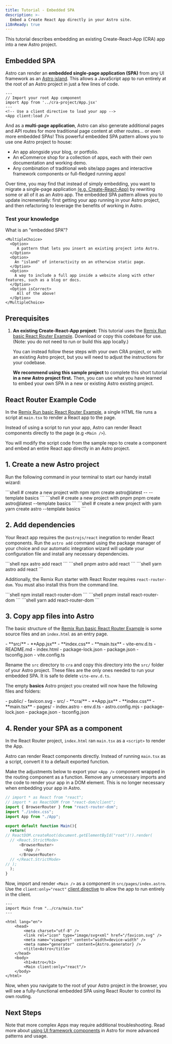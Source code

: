 ```yaml
---
title: Tutorial - Embedded SPA
description: >-
  Embed a Create React App directly in your Astro site.
i18nReady: true
---
```



This tutorial describes embedding an existing Create-React-App (CRA) app into a new Astro project.

## Embedded SPA

Astro can render an **embedded single-page application (SPA)** from any UI framework as an [Astro island](/en/concepts/islands/). This allows a JavaScript app to run entirely at the root of an Astro project in just a few lines of code. 

```astro title="src/pages/index.astro"
---
// Import your root App component
import App from '../cra-project/App.jsx'
---
<!-- Use a client directive to load your app -->
<App client:load />
```

And as a **multi-page application**, Astro can also generate additional pages and API routes for more traditional page content at other routes... or even more embedded SPAs! This powerful embedded SPA pattern allows you to use one Astro project to house:

- An app alongside your blog, or portfolio.
- An eCommerce shop for a collection of apps, each with their own documentation and working demo.
- Any combination of traditional web site/app pages and interactive framework components or full-fledged running apps!

Over time, you may find that instead of simply embedding, you want to migrate a single-page application [(e.g. Create-React-App)](/en/guides/migrate-to-astro/from-create-react-app/) by rewriting some or all of it as an Astro app. The embedded SPA pattern allows you to update incrementally: first getting your app running in your Astro project, and then refactoring to leverage the benefits of working in Astro.

<Box icon="question-mark">
<h3>Test your knowledge</h3>

What is an "embedded SPA"?

    <MultipleChoice>
      <Option>
         A pattern that lets you insert an existing project into Astro.
      </Option>
      <Option>
        An "island" of interactivity on an otherwise static page.
      </Option>
      <Option>
        A way to include a full app inside a website along with other features, such as a blog or docs.
      </Option>
      <Option isCorrect>
         All of the above!
      </Option>
    </MultipleChoice>

</Box>

## Prerequisites

1. **An existing Create-React-App project:** This tutorial uses the [Remix Run basic React Router Example](https://github.com/remix-run/react-router/tree/dev/examples). Download or copy this codebase for use. (Note: you do not need to run or build this app locally.)

    You can instead follow these steps with your own CRA project, or with an existing Astro project, but you will need to adjust the instructions for your codebase.

    **We recommend using this sample project** to complete this short tutorial **in a new Astro project first.** Then, you can use what you have learned to embed your own SPA in a new or existing Astro existing project.


## React Router Example Code

In the [Remix Run basic React Router Example](https://github.com/remix-run/react-router/tree/dev/examples), a single HTML file runs a script at `main.tsx` to render a React app to the page.

Instead of using a script to run your app, Astro can render React components directly to the page (e.g `<Main />`).

You will modify the script code from the sample repo to create a component and embed an entire React app directly in an Astro project.


## 1. Create a new Astro project

Run the following command in your terminal to start our handy install wizard:

<PackageManagerTabs>
  <Fragment slot="npm">
  ```shell
  # create a new project with npm
  npm create astro@latest -- --template basics
  ```
  </Fragment>
  <Fragment slot="pnpm">
  ```shell
  # create a new project with pnpm
  pnpm create astro@latest --template basics
  ```
  </Fragment>
  <Fragment slot="yarn">
  ```shell
  # create a new project with yarn
  yarn create astro --template basics
  ```
  </Fragment>
</PackageManagerTabs>

## 2. Add dependencies

Your React app requires the `@astrojs/react` inegration to render React components. Run the `astro add` command using the package manager of your choice and our automatic integration wizard will update your configuration file and install any necessary dependencies.

<PackageManagerTabs>
  <Fragment slot="npm">
  ```shell
  npx astro add react
  ```
  </Fragment>
  <Fragment slot="pnpm">
  ```shell
  pnpm astro add react
  ```
  </Fragment>
  <Fragment slot="yarn">
  ```shell
  yarn astro add react
  ```
  </Fragment>
</PackageManagerTabs>

Additionally, the Remix Run starter with React Router requires `react-router-dom`. You must also install this from the command line.

<PackageManagerTabs>
  <Fragment slot="npm">
  ```shell
  npm install react-router-dom
  ```
  </Fragment>
  <Fragment slot="pnpm">
  ```shell
  pnpm install react-router-dom
  ```
  </Fragment>
  <Fragment slot="yarn">
  ```shell
  yarn add react-router-dom
  ```
  </Fragment>
</PackageManagerTabs>


## 3. Copy app files into Astro

The basic structure of the [Remix Run basic React Router Example](https://github.com/remix-run/react-router/tree/dev/examples) is some source files and an `index.html` as an entry page.

<FileTree>
- **src/**
  - **App.jsx**
  - **index.css**
  - **main.tsx**
  - vite-env.d.ts
- README.md
- index.html
- package-lock.json
- package.json
- tsconfig.json
- vite.config.ts
</FileTree>

Rename the `src` directory to `cra` and copy this directory into the `src/` folder of your Astro project. These files are the only ones needed to run your embedded SPA. It is safe to delete `vite-env.d.ts`.

The empty **basics** Astro project you created will now have the following files and folders:

<FileTree>
- public/
  - favicon.svg
- src/
  - **cra/**
    - **App.jsx**
    - **index.css**
    - **main.tsx**
  - pages/
    - index.astro
  - env.d.ts
- astro.config.mjs
- package-lock.json
- package.json
- tsconfig.json
</FileTree>

## 4. Render your SPA as a component

In the React Router project, `index.html` ran `main.tsx` as a `<script>` to render the App.

Astro can render React components directly. Instead of running `main.tsx` as a script, convert it to a default exported function.

Make the adjustments below to export your `<App />` component wrapped in the routing component as a function. Remove any unnecessary imports and the code to render your app in a DOM element. This is no longer necessary when embedding your app in Astro.

```js title="src/cra/main.tsx" ins={7,8,16,17} del={1,2,9,10,14,15}
// import * as React from "react";
// import * as ReactDOM from "react-dom/client";
import { BrowserRouter } from "react-router-dom";
import "./index.css";
import App from "./App";

export default function Main(){
  return(
// ReactDOM.createRoot(document.getElementById("root")!).render(
  // <React.StrictMode>
      <BrowserRouter>
        <App />
      </BrowserRouter>
  // </React.StrictMode>
// );
  );
}
```

Now, import and render `<Main />` as a component in `src/pages/index.astro`. Use the `client:only="react"` [client directive](/en/reference/directives-reference/#client-directives) to allow the app to run entirely in the client.

```astro title="src/pages/index.astro" ins={2,15}
---
import Main from "../cra/main.tsx"
---

<html lang="en">
	<head>
		<meta charset="utf-8" />
		<link rel="icon" type="image/svg+xml" href="/favicon.svg" />
		<meta name="viewport" content="width=device-width" />
		<meta name="generator" content={Astro.generator} />
		<title>Astro</title>
	</head>
	<body>
		<h1>Astro</h1>
		<Main client:only="react"/> 
	</body>
</html>
```

Now, when you navigate to the root of your Astro project in the browser, you will see a fully-functional embedded SPA using React Router to control its own routing.

## Next Steps

Note that more complex Apps may require additional troubleshooting. Read more about [using UI framework components](/en/core-concepts/framework-components/) in Astro for more advanced patterns and usage.
